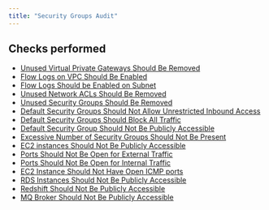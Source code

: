 ```yaml
---
title: "Security Groups Audit"
---
```


## Checks performed

- [Unused Virtual Private Gateways Should Be Removed](sgaudit/rules/vpc_unused_exists)
- [Flow Logs on VPC Should Be Enabled](sgaudit/rules/vpc_exists_without_flow_logs)
- [Flow Logs Should be Enabled on Subnet](sgaudit/rules/subnet_exists_without_flow_logs)
- [Unused Network ACLs Should Be Removed](sgaudit/rules/network_acl_unused_exists)
- [Unused Security Groups Should Be Removed](sgaudit/rules/security_group_unused_exists)
- [Default Security Groups Should Not Allow Unrestricted Inbound Access](sgaudit/rules/default_sg_unrestricted)
- [Default Security Groups Should Block All Traffic](sgaudit/rules/ec2_instances_exist_with_default_groups)
- [Default Security Group Should Not Be Publicly Accessible](sgaudit/rules/ec2_instances_exist_with_default_groups_and_public)
- [Excessive Number of Security Groups Should Not Be Present](sgaudit/rules/ec2_instances_exist_with_multiple_security_groups)
- [EC2 instances Should Not Be Publicly Accessible](sgaudit/rules/ec2_public_instances_exist)
- [Ports Should Not Be Open for External Traffic](sgaudit/rules/ec2_instances_exist_with_ports_open)
- [Ports Should Not Be Open for Internal Traffic](sgaudit/rules/ec2_instances_exist_with_ports_open_for_internal)
- [EC2 Instance Should Not Have Open ICMP ports](sgaudit/rules/ec2_instances_with_icmp_exist)
- [RDS Instances Should Not Be Publicly Accessible](sgaudit/rules/rds_public_instance_exists)
- [Redshift Should Not Be Publicly Accessible](sgaudit/rules/redshift_public_instance_exists)
- [MQ Broker Should Not Be Publicly Accessible](sgaudit/rules/mq_publicly_accessible)
